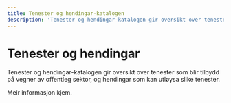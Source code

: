 ```yaml
---
title: Tenester og hendingar-katalogen
description: 'Tenester og hendingar-katalogen gir oversikt over tenester som blir tilbydd på vegner av offentleg sektor, og hendingar som kan utløysa slike tenester.'
---
```


# Tenester og hendingar

<Ingress>
    Tenester og hendingar-katalogen gir oversikt over tenester som blir tilbydd på vegner av offentleg sektor, og
    hendingar som kan utløysa slike tenester.
</Ingress>

<CatalogPromo
    text='Ønskjer du å søkje i tenester og hendingar?'
    button='Finn tenester og hendingar →'
    link='/public-services-and-events'
/>

Meir informasjon kjem.
